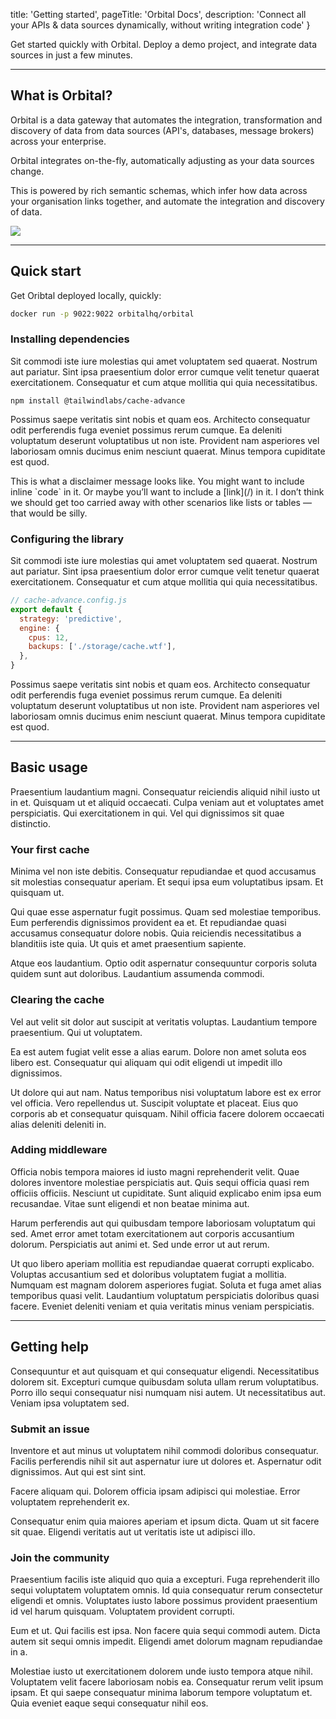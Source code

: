    title: 'Getting started',
   pageTitle: 'Orbital Docs',
   description: 'Connect all your APIs & data sources dynamically, without writing integration code'
}


Get started quickly with Orbital.  Deploy a demo project, and integrate data sources in just a few minutes.

<QuickLinks>
   <QuickLink title='Installation' icon='installation' href='/'
              description='Step-by-step guides to setting up Orbital locally, and deploying to your cloud of choice.'></QuickLink>
   <QuickLink title="Connecting data sources" icon="presets" href="/"
              description="Connect your APIs, Databases and Message Queues to Orbital."/>
   <QuickLink title="Querying" icon="plugins" href="/"
              description="Query for data through Orbital's API, and let Orbital handle the integration plumbing for you."/>
   <QuickLink title="Data Pipelines" icon="theming" href="/"
              description="Code-free ETL with Orbital's data pipelines, which can transform and enrich data automatically"/>
</QuickLinks>


---

## What is Orbital?

Orbital is a data gateway that automates the integration, transformation and discovery of data from data sources (API's, databases, message brokers) across your enterprise.

Orbital integrates on-the-fly, automatically adjusting as your data sources change.

This is powered by rich semantic schemas, which infer how data across your organisation links together, and automate the integration and discovery of data.

![](/images/network-diagram.png)

---

## Quick start

Get Oribtal deployed locally, quickly:

```bash
docker run -p 9022:9022 orbitalhq/orbital
```

### Installing dependencies

Sit commodi iste iure molestias qui amet voluptatem sed quaerat. Nostrum aut pariatur. Sint ipsa praesentium dolor error cumque velit tenetur quaerat exercitationem. Consequatur et cum atque mollitia qui quia necessitatibus.

```shell
npm install @tailwindlabs/cache-advance
```

Possimus saepe veritatis sint nobis et quam eos. Architecto consequatur odit perferendis fuga eveniet possimus rerum cumque. Ea deleniti voluptatum deserunt voluptatibus ut non iste. Provident nam asperiores vel laboriosam omnis ducimus enim nesciunt quaerat. Minus tempora cupiditate est quod.

<Callout type='warning' title='Oh no! Something bad happened!'>
   This is what a disclaimer message looks like. You might want to include inline `code` in it. Or maybe you’ll want to
   include a [link](/) in it. I don’t think we should get too carried away with other scenarios like lists or tables —
   that would be silly.
</Callout>

### Configuring the library

Sit commodi iste iure molestias qui amet voluptatem sed quaerat. Nostrum aut pariatur. Sint ipsa praesentium dolor error cumque velit tenetur quaerat exercitationem. Consequatur et cum atque mollitia qui quia necessitatibus.

```js
// cache-advance.config.js
export default {
  strategy: 'predictive',
  engine: {
    cpus: 12,
    backups: ['./storage/cache.wtf'],
  },
}
```

Possimus saepe veritatis sint nobis et quam eos. Architecto consequatur odit perferendis fuga eveniet possimus rerum cumque. Ea deleniti voluptatum deserunt voluptatibus ut non iste. Provident nam asperiores vel laboriosam omnis ducimus enim nesciunt quaerat. Minus tempora cupiditate est quod.

---

## Basic usage

Praesentium laudantium magni. Consequatur reiciendis aliquid nihil iusto ut in et. Quisquam ut et aliquid occaecati. Culpa veniam aut et voluptates amet perspiciatis. Qui exercitationem in qui. Vel qui dignissimos sit quae distinctio.

### Your first cache

Minima vel non iste debitis. Consequatur repudiandae et quod accusamus sit molestias consequatur aperiam. Et sequi ipsa eum voluptatibus ipsam. Et quisquam ut.

Qui quae esse aspernatur fugit possimus. Quam sed molestiae temporibus. Eum perferendis dignissimos provident ea et. Et repudiandae quasi accusamus consequatur dolore nobis. Quia reiciendis necessitatibus a blanditiis iste quia. Ut quis et amet praesentium sapiente.

Atque eos laudantium. Optio odit aspernatur consequuntur corporis soluta quidem sunt aut doloribus. Laudantium assumenda commodi.

### Clearing the cache

Vel aut velit sit dolor aut suscipit at veritatis voluptas. Laudantium tempore praesentium. Qui ut voluptatem.

Ea est autem fugiat velit esse a alias earum. Dolore non amet soluta eos libero est. Consequatur qui aliquam qui odit eligendi ut impedit illo dignissimos.

Ut dolore qui aut nam. Natus temporibus nisi voluptatum labore est ex error vel officia. Vero repellendus ut. Suscipit voluptate et placeat. Eius quo corporis ab et consequatur quisquam. Nihil officia facere dolorem occaecati alias deleniti deleniti in.

### Adding middleware

Officia nobis tempora maiores id iusto magni reprehenderit velit. Quae dolores inventore molestiae perspiciatis aut. Quis sequi officia quasi rem officiis officiis. Nesciunt ut cupiditate. Sunt aliquid explicabo enim ipsa eum recusandae. Vitae sunt eligendi et non beatae minima aut.

Harum perferendis aut qui quibusdam tempore laboriosam voluptatum qui sed. Amet error amet totam exercitationem aut corporis accusantium dolorum. Perspiciatis aut animi et. Sed unde error ut aut rerum.

Ut quo libero aperiam mollitia est repudiandae quaerat corrupti explicabo. Voluptas accusantium sed et doloribus voluptatem fugiat a mollitia. Numquam est magnam dolorem asperiores fugiat. Soluta et fuga amet alias temporibus quasi velit. Laudantium voluptatum perspiciatis doloribus quasi facere. Eveniet deleniti veniam et quia veritatis minus veniam perspiciatis.

---

## Getting help

Consequuntur et aut quisquam et qui consequatur eligendi. Necessitatibus dolorem sit. Excepturi cumque quibusdam soluta ullam rerum voluptatibus. Porro illo sequi consequatur nisi numquam nisi autem. Ut necessitatibus aut. Veniam ipsa voluptatem sed.

### Submit an issue

Inventore et aut minus ut voluptatem nihil commodi doloribus consequatur. Facilis perferendis nihil sit aut aspernatur iure ut dolores et. Aspernatur odit dignissimos. Aut qui est sint sint.

Facere aliquam qui. Dolorem officia ipsam adipisci qui molestiae. Error voluptatem reprehenderit ex.

Consequatur enim quia maiores aperiam et ipsum dicta. Quam ut sit facere sit quae. Eligendi veritatis aut ut veritatis iste ut adipisci illo.

### Join the community

Praesentium facilis iste aliquid quo quia a excepturi. Fuga reprehenderit illo sequi voluptatem voluptatem omnis. Id quia consequatur rerum consectetur eligendi et omnis. Voluptates iusto labore possimus provident praesentium id vel harum quisquam. Voluptatem provident corrupti.

Eum et ut. Qui facilis est ipsa. Non facere quia sequi commodi autem. Dicta autem sit sequi omnis impedit. Eligendi amet dolorum magnam repudiandae in a.

Molestiae iusto ut exercitationem dolorem unde iusto tempora atque nihil. Voluptatem velit facere laboriosam nobis ea. Consequatur rerum velit ipsum ipsam. Et qui saepe consequatur minima laborum tempore voluptatum et. Quia eveniet eaque sequi consequatur nihil eos.

